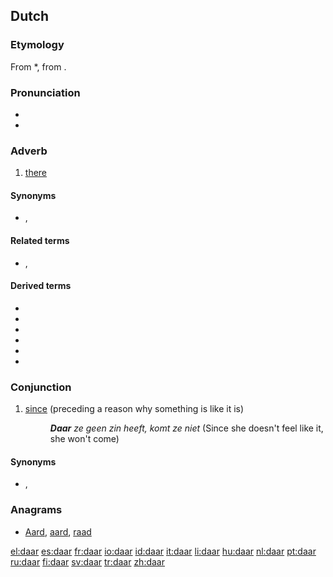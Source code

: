 ==Dutch==
===Etymology===
From {{etyl|odt|nl}} *{{term||thar|lang=odt}}, from {{proto|Germanic|þar|lang=nl}}.

===Pronunciation===
* {{IPA|/daːr/|lang=nl}}
* {{audio|Nl-daar.ogg|audio}}

===Adverb===
{{infl|nl|adverb}}

# [[there]]

====Synonyms====
*{{l|nl|ginds}}, {{l|nl|ginder}}

====Related terms====
*{{l|nl|hier}}, {{l|nl|er}}

====Derived terms====
{{top4}}
*{{l|nl|daarbij}}
*{{l|nl|daarom}}
*{{l|nl|daarvan}}
*{{l|nl|daarnaast}}
*{{l|nl|daarover}}
*{{l|nl|daaromheen}}
{{bottom}}

===Conjunction===
{{infl|nl|conjunction}}

# [[since]] (preceding a reason why something is like it is)
#: '''''Daar''' ze geen zin heeft, komt ze niet'' (Since she doesn't feel like it, she won't come)

====Synonyms====
*{{l|nl|aangezien}}, {{l|nl|omdat}}

===Anagrams===
* [[Aard#Dutch|Aard]], [[aard#Dutch|aard]], [[raad#Dutch|raad]]

[[el:daar]]
[[es:daar]]
[[fr:daar]]
[[io:daar]]
[[id:daar]]
[[it:daar]]
[[li:daar]]
[[hu:daar]]
[[nl:daar]]
[[pt:daar]]
[[ru:daar]]
[[fi:daar]]
[[sv:daar]]
[[tr:daar]]
[[zh:daar]]
